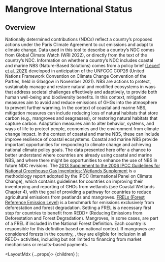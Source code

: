 
# Mangrove International Status
## Overview
<span>Nationally determined contributions (NDCs)</span> reflect a country’s proposed actions under the Paris Climate Agreement to cut emissions and adapt to climate change. Data used in this tool to describe a country’s NDC comes from Global Climate Watch (WRI 2022), or directly from the text of the country’s NDC.
Information on whether a country’s NDC includes coastal and marine NBS (Nature-Based Solutions) comes from a policy brief <a href="https://ocean-climate.org/wp-content/uploads/2021/06/coastal-and-marine-ecosystem-2806.pdf" target="_blank" rel="noopener noreferrer">(Lecerf et al. 2021)</a> developed in anticipation of the UNFCCC COP26 (United Nations Framework Convention on Climate Change Convention of the Parties, held in Glasgow in November 2021). NBS are actions to protect, sustainably manage and restore natural and modified ecosystems in ways that address societal challenges effectively and adaptively, to provide both human well-being and biodiversity benefits. In this context, mitigation measures aim to avoid and reduce emissions of GHGs into the atmosphere to prevent further warming. In the context of coastal and marine NBS, mitigation measures can include reducing loss of natural habitats that store carbon (e.g., mangroves and seagrasses), or restoring natural habitats that capture carbon. Adaptation measures aim to alter behavior, systems, and ways of life to protect people, economies and the environment from climate change impact. In the context of coastal and marine NBS, these can include improve resilience of coastal ecosystems. Coastal and marine NBS provide important opportunities for responding to climate change and achieving national climate policy goals. The data presented here offer a chance to better understand where countries are already using coastal and marine NBS, and where there might be opportunities to enhance the use of NBS in future NDC revisions.
The <a href="https://www.ipcc-nggip.iges.or.jp/public/wetlands/" target="_blank" rel="noopener noreferrer">2013 Supplement to the 2006 IPCC Guidelines for National Greenhouse Gas Inventories: Wetlands Supplement</a> is a methodology report adopted by the IPCC (International Panel on Climate Change), which contains guidelines for countries on improving their inventorying and reporting of GHGs from wetlands (see Coastal Wetlands Chapter 4), with the goal of providing a pathway for countries to reduce agricultural emissions from peatlands and mangroves.
<a href="https://www.forestcarbonpartnership.org/forest-reference-emission-levels" target="_blank" rel="noopener noreferrer">FRELs (Forest Reference Emission Level)</a> is a benchmark for emissions exclusively from deforestation and forest degradation. Setting a FREL is a necessary first step for countries to benefit from REDD+ (Reducing Emissions from Deforestation and Forest Degradation). Mangroves, in some cases, are part of a FREL if included in the National Forest Definition. Each country is responsible for this definition based on national context. If mangroves are considered forests in the country, , they are eligible for inclusion in all REDD+ activities, including but not limited to financing from market mechanisms or results-based payments.
 

  <LayoutMdx {...props}>
    {children}
  </LayoutMdx>
);